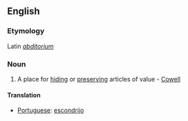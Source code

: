 ==English==
===Etymology===
Latin ''[[abditorium]]''
===Noun===
#A place for [[hiding]] or [[preserving]] articles of value - [[Cowell]]
====Translation====
* [[Portuguese]]: [[escondrijo]]